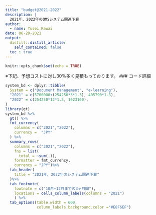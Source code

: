 ```yaml
---
title: "budget@2021-2022"
description: |
  2021年、2022年のQMSシステム関連予算
author:
  - name: Yusei Kawai
date: 06-28-2021
output:
  distill::distill_article:
    self_contained: false
  toc : true
---
```



```r
knitr::opts_chunk$set(echo = TRUE)
```

※下記、予想コストに対し30%多く見積もっております。
### コード詳細
```r
system_bd <- dplyr::tibble(
  System = c("Document Management", "e-learning"),
  "2021" = c(5700000+(254250*3*1.3), 405790*1.3),
  "2022" = c(254250*12*1.3, 1623160),
)
library(gt)
system_bd %>% 
  gt() %>%
  fmt_currency(
    columns = c("2021","2022"),
    currency =  "JPY"
  ) %>%
  summary_rows(
    columns = c("2021","2022"),
    fns = list(
      total = ~sum(.)),
    formatter = fmt_currency,
    currency = "JPY")%>%
  tab_header(
    title = "2021年、2022年のシステム関連予算"
  )%>%
  tab_footnote(
    footnote = c("10月~12月までの3ヶ月間"),
    locations = cells_column_labels(columns = "2021")
    ) %>%
  tab_options(table.width = 600, 
              column_labels.background.color ="#E8F6EF")

```



